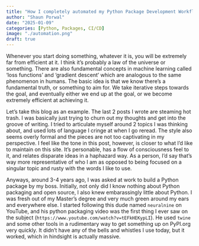 ```yaml
---
title: "How I completely automated my Python Package Development Workflow"
author: "Shaun Porwal"
date: "2025-01-09"
categories: [Python, Packages, CI/CD]
image: "./automation.png"
draft: true
---
```


Whenever you start doing something, whatever it is, you will be extremely far from efficient at it. I think it's probably a law of the universe or something. There are also fundamental concepts in machine learning called 'loss functions' and 'gradient descent' which are analogous to the same phenomenon in humans. The basic idea is that we know there's a fundamental truth, or something to aim for. We take iterative steps towards the goal, and eventually either we end up at the goal, or we become extremely efficient at achieving it.

Let's take this blog as an example. The last 2 posts I wrote are steaming hot trash. I was basically just trying to churn out my thoughts and get into the groove of writing. I tried to articulate myself around 2 topics I was thinking about, and used lots of language I cringe at when I go reread. The style also seems overly formal and the pieces are not too captivating in my perspective. I feel like the tone in this post, however, is closer to what I'd like to maintain on this site. It's personable, has a flow of consciousness feel to it, and relates disparate ideas in a haphazard way. As a person, I'd say that's way more representative of who I am as opposed to being focused on a singular topic and rusty with the words I like to use. 

Anyways, around 3-4 years ago, I was asked at work to build a Python package by my boss. Initially, not only did I know nothing about Python packaging and open source, I also knew embarassingly little about Python. I was fresh out of my Master's degree and very much green around my ears and everywhere else. I started following this dude named `neuralnine` on YouTube, and his python packaging video was the first thing I ever saw on the subject (`https://www.youtube.com/watch?v=tEFkHEKypLI`). He used `twine` and some other tools in a rudimentary way to get something up on PyPI.org very quickly. It didn't have any of the bells and whistles I use today, but it worked, which in hindsight is actually massive. 